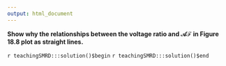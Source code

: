 ```yaml
---
output: html_document
---
```


__Show why the relationships between the voltage ratio and $\mathcal{AF}$ in Figure 18.8 plot as straight lines.__

`r teachingSMRD:::solution()$begin`
`r teachingSMRD:::solution()$end`
